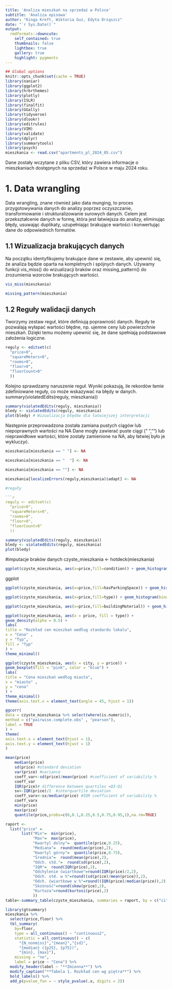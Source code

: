 ```yaml
---
title: 'Analiza mieszkań na sprzedaż w Polsce'
subtitle: 'Analiza opisowa'
author: "Kinga Kreft, Wiktoria Guz, Edyta Drząszcz"
date: "`r Sys.Date()`"
output:
  rmdformats::downcute:
    self_contained: true
    thumbnails: false
    lightbox: true
    gallery: true
    highlight: pygments
---
```



```r
## Global options
knitr::opts_chunk$set(cache = TRUE)
library(naniar)
library(ggplot2)
library(hrbrthemes)
library(plotly)
library(ISLR)
library(finalfit)
library(GGally)
library(tidyverse)
library(dlookr)
library(editrules)
library(VIM)
library(validate)
library(dplyr)
library(summarytools)
library(psych)
mieszkania <- read.csv("apartments_pl_2024_05.csv")
```
Dane zostały wczytane z pliku CSV, który zawiera informacje o mieszkaniach dostępnych na sprzedaż w Polsce w maju 2024 roku.  

# 1. Data wrangling
Data wrangling, znane również jako data munging, to proces przygotowywania danych do analizy poprzez oczyszczanie, transformowanie i strukturalizowanie surowych danych. Celem jest przekształcenie danych w formę, która jest łatwiejsza do analizy, eliminując błędy, usuwając duplikaty, uzupełniając brakujące wartości i konwertując dane do odpowiednich formatów.

## 1.1 Wizualizacja brakujących danych

Na początku identyfikujemy brakujące dane w zestawie, aby upewnić się, że analiza będzie oparta na kompletnych i spójnych danych.
Używamy funkcji vis_miss() do wizualizacji braków oraz missing_pattern() do zrozumienia wzorców brakujących wartości.


```r
vis_miss(mieszkania)
```

```r
missing_pattern(mieszkania)
```

## 1.2 Reguły walidacji danych
Tworzymy zestaw reguł, które definiują poprawność danych. Reguły te pozwalają wyłapać wartości błędne, np. ujemne ceny lub powierzchnie mieszkań.
Dzięki temu możemy upewnić się, że dane spełniają podstawowe założenia logiczne.

```r
reguly <- editset(c(
  "price>0",
  "squareMeters>0",
  "rooms>0",
  "floor>0",
  "floorCount>0"
  ))
```
Kolejno sprawdzamy naruszenie reguł.
Wyniki pokazują, ile rekordów łamie zdefiniowane reguły, co może wskazywać na błędy w danych.
summary(violatedEdits(reguly, mieszkania))

```r
summary(violatedEdits(reguly, mieszkania))
bledy <- violatedEdits(reguly, mieszkania)
plot(bledy) # Wizualizacja błędów dla łatwiejszej interpretacji
```
Następnie przeprowadzona została zamiana pustych ciągów lub niepoprawnych wartości na NA
Dane mogły zawierać puste ciągi (" ", "") lub nieprawidłowe wartości, które zostały zamienione na NA, aby łatwiej było je wykluczyć.


```r


mieszkania[mieszkania == " "] <- NA

mieszkania[mieszkania == "  "] <- NA

mieszkania[mieszkania == ""] <- NA

mieszkania[localizeErrors(reguly,mieszkania)$adapt] <- NA

#reguły

```r
reguly <- editset(c(
  "price>0",
  "squareMeters>0",
  "rooms>0",
  "floor>0",
  "floorCount>0"
  ))
```


```r
summary(violatedEdits(reguly, mieszkania))
bledy <- violatedEdits(reguly, mieszkania)
plot(bledy)
```

#imputacje braków danych
czyste_mieszkania <- hotdeck(mieszkania)
```r
ggplot(czyste_mieszkania, aes(x=price,fill=condition)) + geom_histogram(binwidth=100000) + labs(title="ceny mieszkań na sprzedaż w Polsce", x="cena", y="ilość") + theme_ipsum()
```


  
ggplot
```r
ggplot(czyste_mieszkania, aes(x=price,fill=hasParkingSpace)) + geom_histogram(binwidth=100000) + labs(title="ceny mieszkań na sprzedaż w Polsce", x="cena", y="ilość") + theme_ipsum()

ggplot(czyste_mieszkania, aes(x=price,fill=type)) + geom_histogram(binwidth=100000) + labs(title="ceny mieszkań na sprzedaż w Polsce", x="cena", y="ilość") + theme_ipsum()

ggplot(czyste_mieszkania, aes(x=price,fill=buildingMaterial)) + geom_histogram(binwidth=100000) + labs(title="ceny mieszkań na sprzedaż w Polsce", x="cena", y="ilość") + theme_ipsum()
```


```r
ggplot(czyste_mieszkania, aes(x = price, fill = type)) +
geom_density(alpha = 0.5) +
labs(
title = "Rozkład cen mieszkań według standardu lokalu",
x = "Cena" ,
y = "Typ",
fill = "Typ"
) +
theme_minimal()
```


```r
ggplot(czyste_mieszkania, aes(x = city, y = price)) +
geom_boxplot(fill = "pink", color = "blue") +
labs(
title = "Cena mieszkań według miasta",
x = "miasto" ,
y = "cena"
) +
theme_minimal()
theme(axis.text.x = element_text(angle = 45, hjust = 1))
```


```r
ggcorr(
data = czyste_mieszkania %>% select(where(is.numeric)),
method = c("pairwise.complete.obs" , "pearson"),
label = TRUE
) +
theme(
axis.text.x = element_text(hjust = 1), 
axis.text.y = element_text(hjust = 1)
)
```




```r
mean(price)
    median(price)
    sd(price) #standard deviation
    var(price) #variance
    coeff_var<-sd(price)/mean(price) #coefficient of variability %
    coeff_var
    IQR(price)# difference between quartiles =Q3-Q1 
    sx<-IQR(price)/2  #interquartile deviation
    coeff_varx<-sx/median(price) #IQR coefficient of variability %
    coeff_varx
    min(price)
    max(price)
    quantile(price,probs=c(0,0.1,0.25,0.5,0.75,0.95,1),na.rm=TRUE)
```



```r
raport <-
  list("price" =
       list("Min"=  min(price),
            "Max"=  max(price),
            "Kwartyl dolny"=  quantile(price,0.25),
            "Mediana"=  round(median(price),2),
            "Kwartyl górny"=  quantile(price,0.75),
            "Średnia"=  round(mean(price),2),
            "Odch. std."=  round(sd(price),2),
            "IQR"=  round(IQR(price),2),
            "Odchylenie ćwiartkowe"=round(IQR(price)/2,2),
            "Odch. std. w %"=round((sd(price)/mean(price)),2),
            "Odch. ćwiartkowe w %"=round((IQR(price)/median(price)),2),
            "Skośność"=round(skew(price),2),
            "Kurtoza"=round(kurtosi(price),2)
            ))
table<-summary_table(czyste_mieszkania, summaries = raport, by = c("city"))

```

```r
library(gtsummary)
mieszkania %>%
  select(price,floor) %>%
  tbl_summary(
    by=floor,
    type = all_continuous() ~ "continuous2",
    statistic = all_continuous() ~ c(
      "{N_nonmiss}","{mean}","{sd}",
      "{median} ({p25}, {p75})",
      "{min}, {max}"),
    missing = "no",
    label = price ~ "Cena") %>%
  modify_header(label ~ "**Zmienna**") %>%
  modify_caption("**Tabela 1. Rozkład cen wg piętra**") %>%
  bold_labels() %>% 
  add_p(pvalue_fun = ~ style_pvalue(.x, digits = 2))
```






